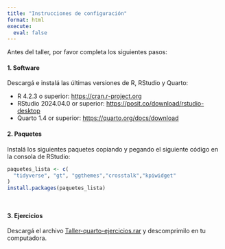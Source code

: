 ```yaml
---
title: "Instrucciones de configuración"
format: html
execute: 
  eval: false
---
```


Antes del taller, por favor completa los siguientes pasos:

#### 1. Software

Descargá e instalá las últimas versiones de R, RStudio y Quarto:

-   R 4.2.3 o superior: <https://cran.r-project.org>
-   RStudio 2024.04.0 or superior: <https://posit.co/download/rstudio-desktop>
-   Quarto 1.4 or superior: <https://quarto.org/docs/download> 

#### 2. Paquetes

Instalá los siguientes paquetes copiando y pegando el siguiente código en la consola de RStudio:


```r


paquetes_lista <- c(
  "tidyverse", "gt", "ggthemes","crosstalk","kpiwidget"
)
install.packages(paquetes_lista)




```

#### 3. Ejercicios

Descargá el archivo [Taller-quarto-ejercicios.rar]() y descomprimilo en tu computadora. 
